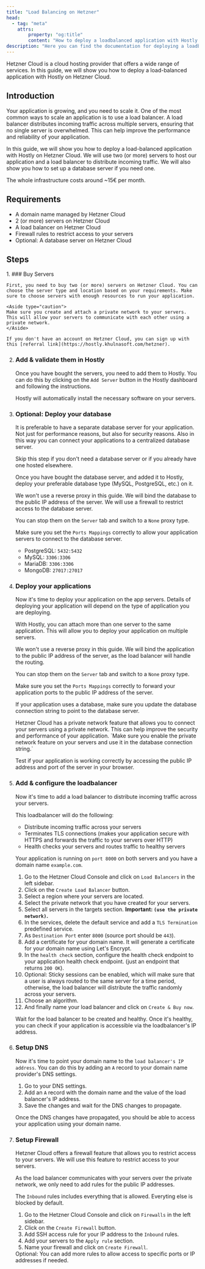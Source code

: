 ```yaml
---
title: "Load Balancing on Hetzner"
head:
  - tag: "meta"
    attrs:
        property: "og:title"
        content: "How to deploy a loadbalanced application with Hostly on Hetzner"
description: "Here you can find the documentation for deploying a loadbalanced application with Hostly on Hetzner."
---
```


Hetzner Cloud is a cloud hosting provider that offers a wide range of services. In this guide, we will show you how to deploy a load-balanced application with Hostly on Hetzner Cloud.

## Introduction

Your application is growing, and you need to scale it. One of the most common ways to scale an application is to use a load balancer. A load balancer distributes incoming traffic across multiple servers, ensuring that no single server is overwhelmed. This can help improve the performance and reliability of your application.

In this guide, we will show you how to deploy a load-balanced application with Hostly on Hetzner Cloud. We will use two (or more) servers to host our application and a load balancer to distribute incoming traffic. We will also show you how to set up a database server if you need one.

<Aside type="tip">The whole infrastructure costs around ~15€ per month.</Aside>

## Requirements

- A domain name managed by Hetzner Cloud
- 2 (or more) servers on Hetzner Cloud
- A load balancer on Hetzner Cloud
- Firewall rules to restrict access to your servers
- Optional: A database server on Hetzner Cloud

## Steps

<Steps>
1. ### Buy Servers

    First, you need to buy two (or more) servers on Hetzner Cloud. You can choose the server type and location based on your requirements. Make sure to choose servers with enough resources to run your application.

    <Aside type="caution">
    Make sure you create and attach a private network to your servers. This will allow your servers to communicate with each other using a private network.
    </Aside>

    If you don't have an account on Hetzner Cloud, you can sign up with this [referral link](https://hostly.khulnasoft.com/hetzner).

2. ### Add & validate them in Hostly

    Once you have bought the servers, you need to add them to Hostly. You can do this by clicking on the `Add Server` button in the Hostly dashboard and following the instructions.

    Hostly will automatically install the necessary software on your servers.

3. ### Optional: Deploy your database

    It is preferable to have a separate database server for your application. Not just for performance reasons, but also for security reasons. Also in this way you can connect your applications to a centralized database server.

    Skip this step if you don't need a database server or if you already have one hosted elsewhere.

    Once you have bought the database server, and added it to Hostly, deploy your preferable database type (MySQL, PostgreSQL, etc.) on it.

    <Aside type="caution">
    We won't use a reverse proxy in this guide. We will bind the database to the public IP address of the server. We will use a firewall to restrict access to the database server.

    You can stop them on the `Server` tab and switch to a `None` proxy type.
    </Aside>

    Make sure you set the `Ports Mappings` correctly to allow your application servers to connect to the database server.

    - PostgreSQL: `5432:5432`
    - MySQL: `3306:3306`
    - MariaDB: `3306:3306`
    - MongoDB: `27017:27017`

4. ### Deploy your applications

    Now it's time to deploy your application on the app servers. Details of deploying your application will depend on the type of application you are deploying.

    With Hostly, you can attach more than one server to the same application. This will allow you to deploy your application on multiple servers.

    <Aside type="caution">
    We won't use a reverse proxy in this guide. We will bind the application to the public IP address of the server, as the load balancer will handle the routing.

    You can stop them on the `Server` tab and switch to a `None` proxy type.
    </Aside>

    Make sure you set the `Ports Mappings` correctly to forward your application ports to the public IP address of the server.

    If your application uses a database, make sure you update the database connection string to point to the database server.
    <Aside type="tip">
        Hetzner Cloud has a private network feature that allows you to connect your servers using a private network. This can help improve the security and performance of your application. `Make sure you enable the private network feature on your servers and use it in the database connection string.`
    </Aside>

    Test if your application is working correctly by accessing the public IP address and port of the server in your browser.

5. ### Add & configure the loadbalancer

    Now it's time to add a load balancer to distribute incoming traffic across your servers.

    This loadbalancer will do the following:
    - Distribute incoming traffic across your servers
    - Terminates TLS connections (makes your application secure with HTTPS and forwards the traffic to your servers over HTTP)
    - Health checks your servers and routes traffic to healthy servers

    Your application is running on `port 8000` on both servers and you have a domain name `example.com`.

    1. Go to the Hetzner Cloud Console and click on `Load Balancers` in the left sidebar.
    2. Click on the `Create Load Balancer` button.
    3. Select a region where your servers are located.
    4. Select the private network that you have created for your servers.
    5. Select all servers in the targets section. **Important: `(use the private network)`.**
    6. In the services, delete the default service and add a `TLS Termination` predefined service.
    7. As `Destination Port` enter `8000` (source port should be `443`).
    8. Add a certificate for your domain name. It will generate a certificate for your domain name using Let's Encrypt.
    9. In the `health check` section, configure the health check endpoint to your application health check endpoint. (just an endpoint that returns `200 OK`).
    10. Optional: Sticky sessions can be enabled, which will make sure that a user is always routed to the same server for a time period, otherwise, the load balancer will distribute the traffic randomly across your servers.
    11. Choose an algorithm.
    12. And finally name your load balancer and click on `Create & Buy now`.

    Wait for the load balancer to be created and healthy. Once it's healthy, you can check if your application is accessible via the loadbalancer's IP address.

6. ### Setup DNS

    Now it's time to point your domain name to the `load balancer's IP address`. You can do this by adding an `A` record to your domain name provider's DNS settings.

    1. Go to your DNS settings.
    2. Add an `A` record with the domain name and the value of the load balancer's IP address.
    3. Save the changes and wait for the DNS changes to propagate.

    Once the DNS changes have propagated, you should be able to access your application using your domain name.

7. ### Setup Firewall

    Hetzner Cloud offers a firewall feature that allows you to restrict access to your servers. We will use this feature to restrict access to your servers.

    As the load balancer communicates with your servers over the private network, we only need to add rules for the public IP addresses.

    The `Inbound` rules includes everything that is allowed. Everyting else is blocked by default.

    1. Go to the Hetzner Cloud Console and click on `Firewalls` in the left sidebar.
    2. Click on the `Create Firewall` button.
    3. Add SSH access rule for your IP address to the `Inbound` rules.
    4. Add your servers to the `Apply rule` section.
    5. Name your firewall and click on `Create Firewall`.

    <Aside type="tip">
    Optional: You can add more rules to allow access to specific ports or IP addresses if needed.
    </Aside>

</Steps>
